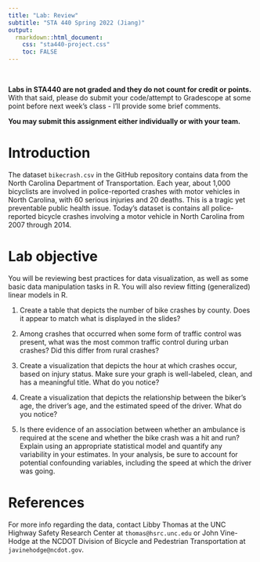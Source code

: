 ---
title: "Lab: Review"
subtitle: "STA 440 Spring 2022 (Jiang)"
output:
  rmarkdown::html_document:
    css: "sta440-project.css"
    toc: FALSE
---
<br>

**Labs in STA440 are not graded and they do not count for credit or points.** 
With that said, please do submit your code/attempt to Gradescope at some point 
before next week's class - I'll provide some brief comments. 

**You may submit this assignment either individually or with your team.**

# Introduction

The dataset `bikecrash.csv` in the GitHub repository contains data from the 
North Carolina Department of Transportation. Each year, about 1,000 bicyclists 
are involved in police-reported crashes with motor vehicles in North Carolina, 
with 60 serious injuries and 20 deaths. This is a tragic yet preventable public 
health issue. Today’s dataset is contains all police-reported bicycle crashes 
involving a motor vehicle in North Carolina from 2007 through 2014. 

# Lab objective

You will be reviewing best practices for data visualization, as well as some
basic data manipulation tasks in R. You will also review fitting (generalized)
linear models in R.

1. Create a table that depicts the number of bike crashes by county. Does it 
appear to match what is displayed in the slides?

2. Among crashes that occurred when some form of traffic control was present,
what was the most common traffic control during urban crashes? Did this differ
from rural crashes?

3. Create a visualization that depicts the hour at which crashes occur, 
based on injury status. Make sure your graph is well-labeled, clean, and has
a meaningful title. What do you notice? 

4. Create a visualization that depicts the relationship between the biker's age,
the driver's age, and the estimated speed of the driver. What do you notice?

5. Is there evidence of an association between whether an ambulance is required
at the scene and whether the bike crash was a hit and run? Explain using an
appropriate statistical model and quantify any variability in your estimates. 
In your analysis, be sure to account for potential confounding variables, 
including the speed at which the driver was going.

# References

For more info regarding the data, contact Libby Thomas at the UNC Highway Safety 
Research Center at `thomas@hsrc.unc.edu` or John Vine-Hodge at the NCDOT Division 
of Bicycle and Pedestrian Transportation at `javinehodge@ncdot.gov`.